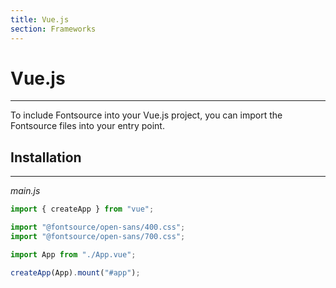 ```yaml
---
title: Vue.js
section: Frameworks
---
```


# Vue.js

---

To include Fontsource into your Vue.js project, you can import the Fontsource files into your entry point.

## Installation

---

_main.js_

```js
import { createApp } from "vue";

import "@fontsource/open-sans/400.css";
import "@fontsource/open-sans/700.css";

import App from "./App.vue";

createApp(App).mount("#app");
```
